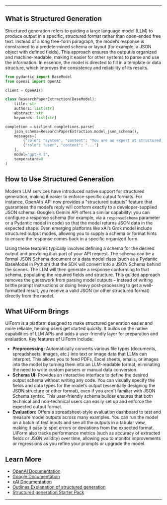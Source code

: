 
---

## What is Structured Generation

Structured generation refers to guiding a large language model (LLM) to produce output in a specific, structured format rather than open-ended free text. Instead of a long free-form paragraph, the model’s response is constrained to a predetermined schema or layout (for example, a JSON object with defined fields). This approach ensures the output is organized and machine-readable, making it easier for other systems to parse and use the information. In essence, the model is directed to fill in a template or data structure, which improves the consistency and reliability of its results.

```python
from pydantic import BaseModel
from openai import OpenAI

client = OpenAI()

class ResearchPaperExtraction(BaseModel):
    title: str
    authors: list[str]
    abstract: str
    keywords: list[str]

completion = uiclient.completions.parse(
    json_schema=ResearchPaperExtraction.model_json_schema(),
    messages=[
        {"role": "system", "content": "You are an expert at structured data extraction. You will be given unstructured text from a research paper and should convert it into the given structure."},
        {"role": "user", "content": "..."}
    ],
    model="gpt-4.1",
    temperature=0
)
```


## How to Use Structured Generation

Modern LLM services have introduced native support for structured generation, making it easier to enforce specific output formats. For instance, OpenAI’s API now provides a "structured outputs" feature that guarantees the model’s reply will conform exactly to a developer-supplied JSON schema. Google’s Gemini API offers a similar capability: you can configure a response schema (for example, via a `responseSchema` parameter or a Pydantic model in code) so that the model returns JSON data in the expected shape. Even emerging platforms like xAI’s Grok model include structured output modes, allowing you to supply a schema or format hints to ensure the response comes back in a specific organized form.

Using these features typically involves defining a schema for the desired output and providing it as part of your API request. The schema can be a formal JSON Schema document or a data model class (such as a Pydantic BaseModel in Python) that the SDK will convert into a JSON Schema behind the scenes. The LLM will then generate a response conforming to that schema, populating the required fields and structure. This guided approach removes the guesswork from parsing model outputs – instead of writing brittle prompt instructions or doing heavy post-processing to get a well-formatted result, you receive a valid JSON (or other structured format) directly from the model.

## What UiForm Brings

UiForm is a platform designed to make structured generation easier and more reliable, helping users get started quickly. It builds on the native capabilities of LLM APIs and adds a user-friendly layer for preparation and evaluation. Key features of UiForm include:

* **Preprocessing:** Automatically converts various file types (documents, spreadsheets, images, etc.) into text or image data that LLMs can interpret. This allows you to feed PDFs, Excel sheets, emails, or images into the model by turning them into an LLM-readable format, eliminating the need to write custom parsers or manual data conversion.
* **Schema UI:** Provides an interactive interface to define the desired output schema without writing any code. You can visually specify the fields and data types for the model’s output (essentially designing the JSON structure or other format), even if you aren't familiar with JSON Schema syntax. This user-friendly schema builder ensures that both technical and non-technical users can easily set up and enforce the expected output format.
* **Evaluation:** Offers a spreadsheet-style evaluation dashboard to test and measure model outputs across many examples. You can run the model on a batch of test inputs and see all the outputs in a tabular view, making it easy to spot errors or deviations from the expected format. UiForm also tracks performance metrics (such as accuracy of extracted fields or JSON validity) over time, allowing you to monitor improvements or regressions as you refine your prompts or upgrade the model.

## Learn More

- [OpenAI Documentation](https://platform.openai.com/docs/guides/structured-outputs)
- [Google Documentation](https://ai.google.dev/gemini-api/docs/structured-output)
- [xAI Documentation](https://docs.x.ai/docs/guides/structured-outputs)
- [Outlines Explanation of structured generation](https://dottxt-ai.github.io/outlines/latest/reference/generation/structured_generation_explanation/)
- [Structured generation Starter Pack](https://github.com/UiForm/structured-generation-starter-pack)

---

